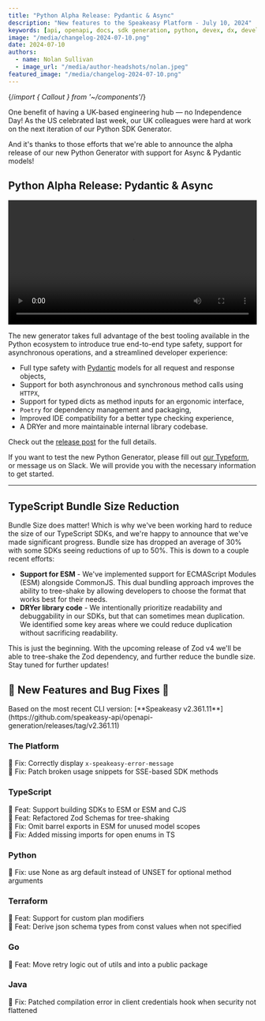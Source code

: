 ```yaml
---
title: "Python Alpha Release: Pydantic & Async"
description: "New features to the Speakeasy Platform - July 10, 2024"
keywords: [api, openapi, docs, sdk generation, python, devex, dx, developer experience]
image: "/media/changelog-2024-07-10.png"
date: 2024-07-10
authors:
  - name: Nolan Sullivan
  - image_url: "/media/author-headshots/nolan.jpeg"
featured_image: "/media/changelog-2024-07-10.png"
---
```


{/*import { Callout } from '~/components'*/}

One benefit of having a UK-based engineering hub — no Independence Day! As the US celebrated last week, our UK colleagues were hard at work on the next iteration of our Python SDK Generator. 

And it's thanks to those efforts that we're able to announce the alpha release of our new Python Generator with support for Async & Pydantic models! 

## Python Alpha Release: Pydantic & Async

<div className='mt-10'>
  <video controls={false} loop={true} autoPlay={true} width="100%" >
    <source src={beezy_ide_video} type="video/mp4" />
  </video>
</div>

The new generator takes full advantage of the best tooling available in the Python ecosystem to introduce true end-to-end type safety, support for asynchronous operations, and a streamlined developer experience:

- Full type safety with [Pydantic](https://github.com/pydantic/pydantic) models for all request and response objects,
- Support for both asynchronous and synchronous method calls using `HTTPX`,
- Support for typed dicts as method inputs for an ergonomic interface,
- `Poetry` for dependency management and packaging,
- Improved IDE compatibility for a better type checking experience,
- A DRYer and more maintainable internal library codebase.

Check out the [release post](/post/release-python-v2-alpha) for the full details. 

If you want to test the new Python Generator, please fill out [our Typeform](https://speakeasyapi.typeform.com/python-v2), or message us on Slack. We will provide you with the necessary information to get started. 

---

## TypeScript Bundle Size Reduction

Bundle Size does matter! Which is why we've been working hard to reduce the size of our TypeScript SDKs, and we're happy to announce that we've made significant progress. Bundle size has dropped an average of 30% with some SDKs seeing reductions of up to 50%. This is down to a couple recent efforts: 

- **Support for ESM** - We've implemented support for ECMAScript Modules (ESM) alongside CommonJS. This dual bundling approach improves the ability to tree-shake by allowing developers to choose the format that works best for their needs.
- **DRYer library code** - We intentionally prioritize readability and debuggability in our SDKs, but that can sometimes mean duplication. We identified some key areas where we could reduce duplication without sacrificing readability.

This is just the beginning. With the upcoming release of Zod v4 we'll be able to tree-shake the Zod dependency, and further reduce the bundle size. Stay tuned for further updates!


## 🐝 New Features and Bug Fixes 🐛

<div className="Callout" data-title="NOTE" data-variant="info">
Based on the most recent CLI version: [**Speakeasy v2.361.11**](https://github.com/speakeasy-api/openapi-generation/releases/tag/v2.361.11)
</div>

### The Platform

🐛 Fix: Correctly display `x-speakeasy-error-message` \
🐛 Fix: Patch broken usage snippets for SSE-based SDK methods

### TypeScript

🐝 Feat: Support building SDKs to ESM or ESM and CJS \
🐝 Feat: Refactored Zod Schemas for tree-shaking \
🐛 Fix: Omit barrel exports in ESM for unused model scopes \
🐛 Fix: Added missing imports for open enums in TS

### Python

🐛 Fix: use None as arg default instead of UNSET for optional method arguments 

### Terraform

🐝 Feat: Support for custom plan modifiers \
🐝 Feat: Derive json schema types from const values when not specified

### Go

🐝 Feat: Move retry logic out of utils and into a public package

### Java

🐛 Fix:  Patched compilation error in client credentials hook when security not flattened
 



